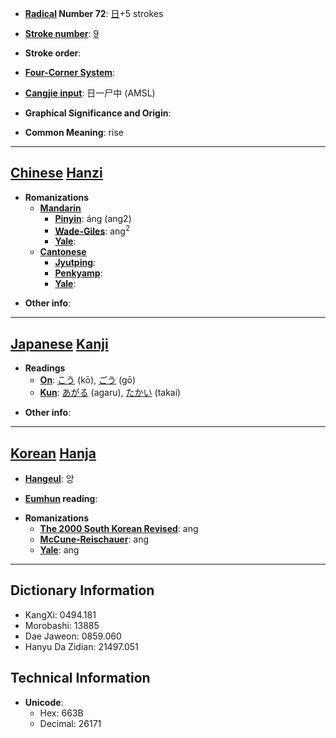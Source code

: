 * '''[[Wiktionary:Chinese radical index| Radical]] Number 72''': [[Wiktionary:Chinese radical index 日|日]]+5 strokes

* '''[[Wiktionary:Chinese total strokes index|Stroke number]]''': [[Wiktionary:Chinese total strokes index 9|9]]

* '''Stroke order''': 

* '''[[Wiktionary:Chinese four corner index|Four-Corner System]]''': 

* '''[[Wiktionary:Chinese Cangjie index|Cangjie input]]''': 日一尸中 (AMSL)

* '''Graphical Significance and Origin''': 

* '''Common Meaning''': rise

----

== [[Chinese]] [[Hanzi]] ==

* '''Romanizations'''
** '''[[Mandarin]]'''
*** '''[[Pinyin]]''': áng (ang2)
*** '''[[Wade-Giles]]''': ang<sup>2</sup>
*** '''[[Yale]]''': 
** '''[[Cantonese]]'''
*** '''[[Jyutping]]''':
*** '''[[Penkyamp]]''': 
*** '''[[Yale]]''': 

* '''Other info''': 

----

== [[Japanese]] [[Kanji]] ==

* '''Readings'''
** '''[[On]]''': [[こう]] (kō), [[ごう]] (gō)
** '''[[Kun]]''': [[あがる]] (agaru), [[たかい]] (takai)

* '''Other info''':  

----

== [[Korean]] [[Hanja]] ==

* '''[[Hangeul]]''': 앙

* '''[[Eumhun]] reading''': 

* '''Romanizations'''
** '''[[The 2000 South Korean Revised Romanization|The 2000 South Korean Revised]]''': ang
** '''[[McCune-Reischauer]]''': ang
** '''[[Yale]]''': ang

----

== Dictionary Information ==

* KangXi: 0494.181
* Morobashi: 13885
* Dae Jaweon: 0859.060
* Hanyu Da Zidian: 21497.051

== Technical Information ==

* '''Unicode''':
** Hex: 663B
** Decimal: 26171
